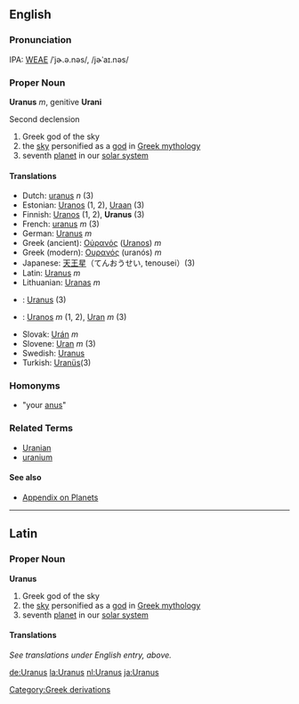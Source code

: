 ==English==

===Pronunciation===
IPA: [[WEAE]] /ˈjɚ.ə.nəs/, /jɚˈaɪ.nəs/

=== Proper Noun ===
'''Uranus''' ''m'', genitive '''Urani'''

Second declension

# Greek god of the sky
# the [[sky]] personified as a [[god]] in [[Greek mythology]]
# seventh [[planet]] in our [[solar system]]

==== Translations ====
*Dutch: [[uranus]] ''n'' (3)
*Estonian: [[Uranos]] (1, 2), [[Uraan]] (3)
*Finnish: [[Uranos]] (1, 2), '''Uranus''' (3)
*French: [[uranus]] ''m'' (3)
*German: [[Uranus]] ''m''
*Greek (ancient): [[Οὐρανός]] ([[Uranos]]) ''m''
*Greek (modern): [[Ουρανός]] (uranós) ''m''
*Japanese: [[天王星]]（てんおうせい, tenousei）(3)
*Latin: [[Uranus]] ''m''
*Lithuanian: [[Uranas]] ''m''
*{{ms}}: [[Uranus]] (3)
*{{pl}}: [[Uranos]] ''m'' (1, 2), [[Uran]] ''m'' (3)
*Slovak: [[Urán]] ''m''
*Slovene: [[Uran]] ''m'' (3)
*Swedish: [[Uranus]]
*Turkish: [[Uranüs]](3)

===Homonyms===
*"your [[anus]]"

===Related Terms===
*[[Uranian]]
*[[uranium]]

==== See also ====
*[[Wiktionary_Appendix:Planets|Appendix on Planets]]

----
==Latin==
===Proper Noun===
'''Uranus'''

# Greek god of the sky
# the [[sky]] personified as a [[god]] in [[Greek mythology]]
# seventh [[planet]] in our [[solar system]]

====Translations====
''See translations under English entry, above.''

[[de:Uranus]]
[[la:Uranus]]
[[nl:Uranus]]
[[ja:Uranus]]
[[Category:Greek derivations]]